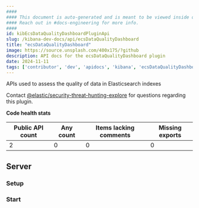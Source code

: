 ```yaml
---
####
#### This document is auto-generated and is meant to be viewed inside our experimental, new docs system.
#### Reach out in #docs-engineering for more info.
####
id: kibEcsDataQualityDashboardPluginApi
slug: /kibana-dev-docs/api/ecsDataQualityDashboard
title: "ecsDataQualityDashboard"
image: https://source.unsplash.com/400x175/?github
description: API docs for the ecsDataQualityDashboard plugin
date: 2024-11-11
tags: ['contributor', 'dev', 'apidocs', 'kibana', 'ecsDataQualityDashboard']
---
```


APIs used to assess the quality of data in Elasticsearch indexes

Contact [@elastic/security-threat-hunting-explore](https://github.com/orgs/elastic/teams/security-threat-hunting-explore) for questions regarding this plugin.

**Code health stats**

| Public API count  | Any count | Items lacking comments | Missing exports |
|-------------------|-----------|------------------------|-----------------|
| 2 | 0 | 0 | 0 |

## Server

### Setup
<DocDefinitionList data={[ecsDataQualityDashboardObj.server.setup]}/>

### Start
<DocDefinitionList data={[ecsDataQualityDashboardObj.server.start]}/>

